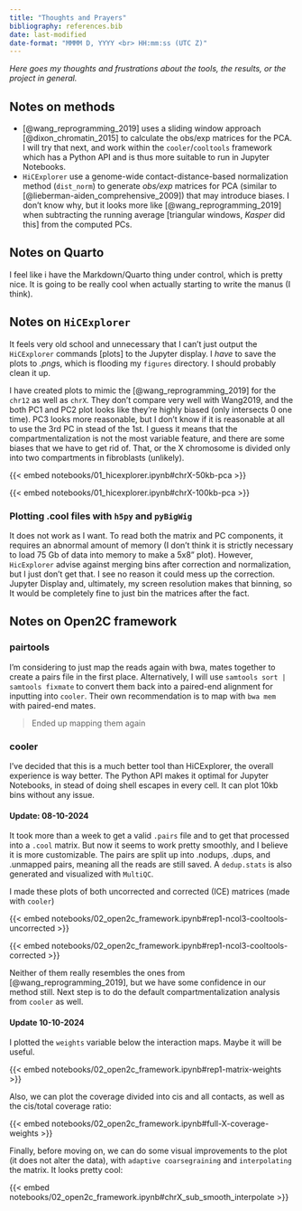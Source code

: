 ```yaml
---
title: "Thoughts and Prayers"
bibliography: references.bib
date: last-modified
date-format: "MMMM D, YYYY <br> HH:mm:ss (UTC Z)"
---
```


*Here goes my thoughts and frustrations about the tools, the results, or the project in general.*


## Notes on methods

-   [@wang_reprogramming_2019] uses a sliding window approach [@dixon_chromatin_2015] to calculate the obs/exp matrices for the PCA. I will try that next, and work within the `cooler`/`cooltools` framework which has a Python API and is thus more suitable to run in Jupyter Notebooks.
-   `HiCExplorer` use a genome-wide contact-distance-based normalization method (`dist_norm`) to generate *obs/exp* matrices for PCA (similar to [@lieberman-aiden_comprehensive_2009]) that may introduce biases. I don't know why, but it looks more like [@wang_reprogramming_2019] when subtracting the running average \[triangular windows, *Kasper* did this\] from the computed PCs.

## Notes on Quarto

I feel like i have the Markdown/Quarto thing under control, which is pretty nice. It is going to be really cool when actually starting to write the manus (I think).

## Notes on `HiCExplorer`

It feels very old school and unnecessary that I can't just output the `HiCExplorer` commands \[plots\] to the Jupyter display. I *have* to save the plots to *.png*s, which is flooding my `figures` directory. I should probably clean it up.

I have created plots to mimic the [@wang_reprogramming_2019] for the `chr12` as well as `chrX`. They don't compare very well with Wang2019, and the both PC1 and PC2 plot looks like they're highly biased (only intersects 0 one time). PC3 looks more reasonable, but I don't know if it is reasonable at all to use the 3rd PC in stead of the 1st. I guess it means that the compartmentalization is not the most variable feature, and there are some biases that we have to get rid of. That, or the X chromosome is divided only into two compartments in fibroblasts (unlikely).

{{< embed notebooks/01_hicexplorer.ipynb#chrX-50kb-pca >}}

{{< embed notebooks/01_hicexplorer.ipynb#chrX-100kb-pca >}}

### Plotting .cool files with `h5py` and `pyBigWig`

It does not work as I want. To read both the matrix and PC components, it requires an abnormal amount of memory (I don't think it is strictly necessary to load 75 Gb of data into memory to make a 5x8" plot). However, `HicExplorer` advise against merging bins after correction and normalization, but I just don't get that. I see no reason it could mess up the correction. Jupyter Display and, ultimately, my screen resolution makes that binning, so It would be completely fine to just bin the matrices after the fact.

## Notes on Open2C framework

### pairtools

I'm considering to just map the reads again with bwa, mates together to create a pairs file in the first place. Alternatively, I will use `samtools sort | samtools fixmate` to convert them back into a paired-end alignment for inputting into `cooler`. Their own recommendation is to map with `bwa mem` with paired-end mates.

> Ended up mapping them again

### cooler

I've decided that this is a much better tool than HiCExplorer, the overall experience is way better. The Python API makes it optimal for Jupyter Notebooks, in stead of doing shell escapes in every cell. It can plot 10kb bins without any issue.

#### Update: 08-10-2024

It took more than a week to get a valid `.pairs` file and to get that processed into a `.cool` matrix. But now it seems to work pretty smoothly, and I believe it is more customizable. The pairs are split up into .nodups, .dups, and .unmapped pairs, meaning all the reads are still saved. A `dedup.stats` is also generated and visualized with `MultiQC`.

I made these plots of both uncorrected and corrected (ICE) matrices (made with `cooler`)

{{< embed notebooks/02_open2c_framework.ipynb#rep1-ncol3-cooltools-uncorrected >}}

{{< embed notebooks/02_open2c_framework.ipynb#rep1-ncol3-cooltools-corrected >}}

Neither of them really resembles the ones from [@wang_reprogramming_2019], but we have some confidence in our method still. Next step is to do the default compartmentalization analysis from `cooler` as well.

#### Update 10-10-2024

I plotted the `weights` variable below the interaction maps. Maybe it will be useful.

{{< embed  notebooks/02_open2c_framework.ipynb#rep1-matrix-weights >}}

Also, we can plot the coverage divided into cis and all contacts, as well as the cis/total coverage ratio:

{{< embed notebooks/02_open2c_framework.ipynb#full-X-coverage-weights >}}

Finally, before moving on, we can do some visual improvements to the plot (it does not alter the data), with `adaptive coarsegraining` and `interpolating` the matrix. It looks pretty cool:

{{< embed  notebooks/02_open2c_framework.ipynb#chrX_sub_smooth_interpolate >}}